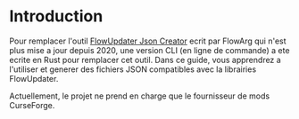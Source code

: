 # Introduction

Pour remplacer l'outil [FlowUpdater Json Creator](https://github.com/FlowArg/FlowUpdaterJsonCreator) ecrit par FlowArg qui n'est plus mise a jour depuis 2020, une version CLI (en ligne de commande) a ete ecrite en Rust pour remplacer cet outil.
Dans ce guide, vous apprendrez a l'utiliser et generer des fichiers JSON compatibles avec la librairies FlowUpdater.

Actuellement, le projet ne prend en charge que le fournisseur de mods CurseForge.
